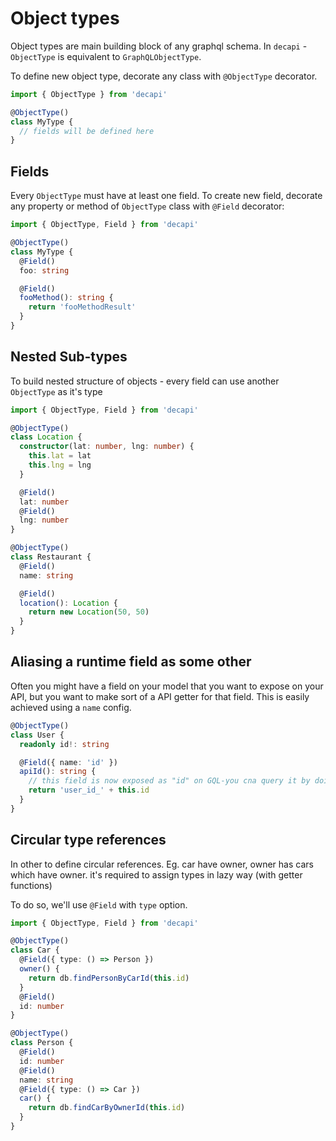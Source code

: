 # Object types

Object types are main building block of any graphql schema. In `decapi` - `ObjectType` is equivalent to `GraphQLObjectType`.

To define new object type, decorate any class with `@ObjectType` decorator.

```ts
import { ObjectType } from 'decapi'

@ObjectType()
class MyType {
  // fields will be defined here
}
```

## Fields

Every `ObjectType` must have at least one field. To create new field, decorate any property or method of `ObjectType` class with `@Field` decorator:

```ts
import { ObjectType, Field } from 'decapi'

@ObjectType()
class MyType {
  @Field()
  foo: string

  @Field()
  fooMethod(): string {
    return 'fooMethodResult'
  }
}
```

## Nested Sub-types

To build nested structure of objects - every field can use another `ObjectType` as it's type

```ts
import { ObjectType, Field } from 'decapi'

@ObjectType()
class Location {
  constructor(lat: number, lng: number) {
    this.lat = lat
    this.lng = lng
  }

  @Field()
  lat: number
  @Field()
  lng: number
}

@ObjectType()
class Restaurant {
  @Field()
  name: string

  @Field()
  location(): Location {
    return new Location(50, 50)
  }
}
```

## Aliasing a runtime field as some other

Often you might have a field on your model that you want to expose on your API, but you want to make sort of a API getter for that field. This is easily achieved using a `name` config.

```ts
@ObjectType()
class User {
  readonly id!: string

  @Field({ name: 'id' })
  apiId(): string {
    // this field is now exposed as "id" on GQL-you cna query it by doing a query like {users {id}}
    return 'user_id_' + this.id
  }
}
```

## Circular type references

In other to define circular references. Eg. car have owner, owner has cars which have owner. it's required to assign types in lazy way (with getter functions)

To do so, we'll use `@Field` with `type` option.

```ts
import { ObjectType, Field } from 'decapi'

@ObjectType()
class Car {
  @Field({ type: () => Person })
  owner() {
    return db.findPersonByCarId(this.id)
  }
  @Field()
  id: number
}

@ObjectType()
class Person {
  @Field()
  id: number
  @Field()
  name: string
  @Field({ type: () => Car })
  car() {
    return db.findCarByOwnerId(this.id)
  }
}
```
